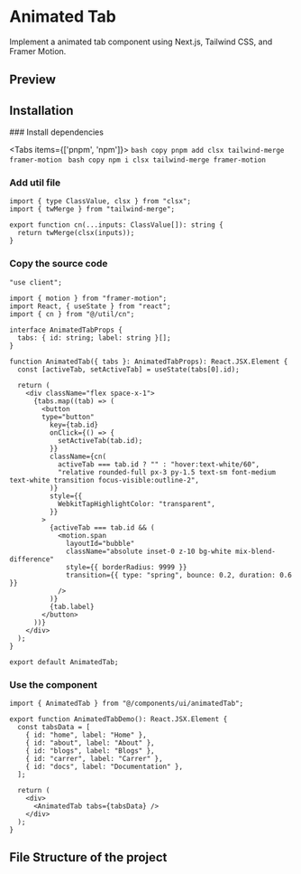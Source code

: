 

# Animated Tab

Implement a animated tab component using Next.js, Tailwind CSS, and Framer Motion.

## Preview
<ComponentContainer>
<AnimatedTabDemo />
</ComponentContainer>

## Installation

<Steps>
### Install dependencies
 
<Tabs items={['pnpm', 'npm']}>
  <Tab>
    ```bash copy
	pnpm add clsx tailwind-merge framer-motion
	```
  </Tab>
  <Tab>
	```bash copy
	npm i clsx tailwind-merge framer-motion
	```
  </Tab>
</Tabs>
 
### Add util file
 
```tsx filename="utils/cn.ts" showLineNumbers copy
import { type ClassValue, clsx } from "clsx";
import { twMerge } from "tailwind-merge";

export function cn(...inputs: ClassValue[]): string {
  return twMerge(clsx(inputs));
}
```

### Copy the source code
```tsx filename="components/ui/animatedTab.tsx" showLineNumbers copy
"use client";

import { motion } from "framer-motion";
import React, { useState } from "react";
import { cn } from "@/util/cn";

interface AnimatedTabProps {
  tabs: { id: string; label: string }[];
}

function AnimatedTab({ tabs }: AnimatedTabProps): React.JSX.Element {
  const [activeTab, setActiveTab] = useState(tabs[0].id);

  return (
    <div className="flex space-x-1">
      {tabs.map((tab) => (
        <button
        type="button"
          key={tab.id}
          onClick={() => {
            setActiveTab(tab.id);
          }}
          className={cn(
            activeTab === tab.id ? "" : "hover:text-white/60",
            "relative rounded-full px-3 py-1.5 text-sm font-medium text-white transition focus-visible:outline-2",
          )}
          style={{
            WebkitTapHighlightColor: "transparent",
          }}
        >
          {activeTab === tab.id && (
            <motion.span
              layoutId="bubble"
              className="absolute inset-0 z-10 bg-white mix-blend-difference"
              style={{ borderRadius: 9999 }}
              transition={{ type: "spring", bounce: 0.2, duration: 0.6 }}
            />
          )}
          {tab.label}
        </button>
      ))}
    </div>
  );
}

export default AnimatedTab;
```

### Use the component
```tsx showLineNumbers copy
import { AnimatedTab } from "@/components/ui/animatedTab";

export function AnimatedTabDemo(): React.JSX.Element {
  const tabsData = [
    { id: "home", label: "Home" },
    { id: "about", label: "About" },
    { id: "blogs", label: "Blogs" },
    { id: "carrer", label: "Carrer" },
    { id: "docs", label: "Documentation" },
  ];

  return (
    <div>
      <AnimatedTab tabs={tabsData} />
    </div>
  );
}

```
</Steps>

## File Structure of the project

<FileTree>
  <FileTree.Folder name="src" defaultOpen>
	<FileTree.Folder name="app">
		<FileTree.File name="favicon.ico" />
		<FileTree.File name="globals.css" />
		<FileTree.File name="layout.tsx" />
		<FileTree.File name="page.tsx" />
	</FileTree.Folder>
	<FileTree.Folder name="components" defaultOpen>
		<FileTree.Folder name="ui" defaultOpen>
			<FileTree.File name="animatedTab.tsx" />
		</FileTree.Folder>
	</FileTree.Folder>
	<FileTree.Folder name="util" defaultOpen>
		<FileTree.File name="cn.ts" />
	</FileTree.Folder>
  </FileTree.Folder>
</FileTree>